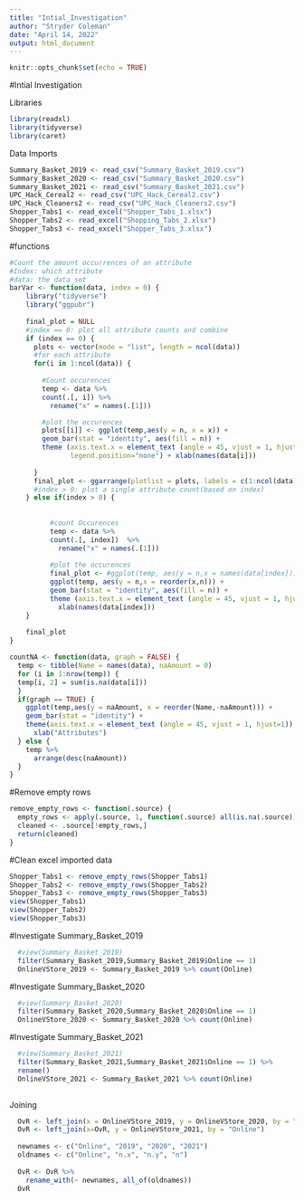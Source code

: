 ---
title: "Intial_Investigation"
author: "Stryder Coleman"
date: "April 14, 2022"
output: html_document
---
```{r setup, include=FALSE}
knitr::opts_chunk$set(echo = TRUE)
```

#Intial Investigation

Libraries
```{r libraries}
library(readxl)
library(tidyverse)
library(caret)
```
Data Imports
```{r import, include=FALSE}
Summary_Basket_2019 <- read_csv("Summary_Basket_2019.csv")
Summary_Basket_2020 <- read_csv("Summary_Basket_2020.csv")
Summary_Basket_2021 <- read_csv("Summary_Basket_2021.csv")
UPC_Hack_Cereal2 <- read_csv("UPC_Hack_Cereal2.csv")
UPC_Hack_Cleaners2 <- read_csv("UPC_Hack_Cleaners2.csv")
Shopper_Tabs1 <- read_excel("Shopper_Tabs_1.xlsx")
Shopper_Tabs2 <- read_excel("Shopping_Tabs_2.xlsx")
Shopper_Tabs3 <- read_excel("Shopper_Tabs_3.xlsx")

```

#functions

```{r barvar}
#Count the amount occurrences of an attribute
#Index: which attribute
#data: the data set
barVar <- function(data, index = 0) {
    library("tidyverse")
    library("ggpubr")
  
    final_plot = NULL
    #index == 0: plot all attribute counts and combine
    if (index == 0) {
      plots <- vector(mode = "list", length = ncol(data))
      #for each attribute
      for(i in 1:ncol(data)) {
        
        #Count occurences
        temp <- data %>%
        count(.[, i]) %>%
          rename("x" = names(.[1]))

        #plot the occurences
        plots[[i]] <- ggplot(temp,aes(y = n, x = x)) +
        geom_bar(stat = "identity", aes(fill = n)) + 
        theme (axis.text.x = element_text (angle = 45, vjust = 1, hjust=1), 
               legend.position="none") + xlab(names(data[i]))
                
      }
      final_plot <- ggarrange(plotlist = plots, labels = c(1:ncol(data)))
      #index > 0: plot a single attribute count(based on index)
    } else if(index > 0) {
      
        
          #count Occurences
          temp <- data %>%
          count(.[, index])  %>%
            rename("x" = names(.[1]))
      
          #plot the occurences
          final_plot <- #ggplot(temp, aes(y = n,x = names(data[index]))) +
          ggplot(temp, aes(y = n,x = reorder(x,n))) +
          geom_bar(stat = "identity", aes(fill = n)) + 
          theme (axis.text.x = element_text (angle = 45, vjust = 1, hjust=1)) +
            xlab(names(data[index]))
    }
    
    final_plot
}
```

```{r countNA}
countNA <- function(data, graph = FALSE) {
  temp <- tibble(Name = names(data), naAmount = 0)
  for (i in 1:nrow(temp)) {
  temp[i, 2] = sum(is.na(data[i]))
  }
  if(graph == TRUE) {
    ggplot(temp,aes(y = naAmount, x = reorder(Name,-naAmount))) +
    geom_bar(stat = "identity") + 
    theme(axis.text.x = element_text (angle = 45, vjust = 1, hjust=1)) +
      xlab("Attributes")
  } else {
    temp %>%
      arrange(desc(naAmount))
  }
}
```



#Remove empty rows
```{r remove_empty_rows}
remove_empty_rows <- function(.source) {
  empty_rows <- apply(.source, 1, function(.source) all(is.na(.source)))
  cleaned <- .source[!empty_rows,]
  return(cleaned)
}
```

#Clean excel imported data
```{r}
Shopper_Tabs1 <- remove_empty_rows(Shopper_Tabs1)
Shopper_Tabs2 <- remove_empty_rows(Shopper_Tabs2)
Shopper_Tabs3 <- remove_empty_rows(Shopper_Tabs3)
view(Shopper_Tabs1)
view(Shopper_Tabs2)
view(Shopper_Tabs3)
```

#Investigate Summary_Basket_2019
```{r}
  #view(Summary_Basket_2019)
  filter(Summary_Basket_2019,Summary_Basket_2019$Online == 1)
  OnlineVStore_2019 <- Summary_Basket_2019 %>% count(Online)

```

#Investigate Summary_Basket_2020
```{r}
  #view(Summary_Basket_2020)
  filter(Summary_Basket_2020,Summary_Basket_2020$Online == 1)
  OnlineVStore_2020 <- Summary_Basket_2020 %>% count(Online)

```

#Investigate Summary_Basket_2021
```{r}
  #view(Summary_Basket_2021)
  filter(Summary_Basket_2021,Summary_Basket_2021$Online == 1) %>%
  rename()
  OnlineVStore_2021 <- Summary_Basket_2021 %>% count(Online)
  

```


Joining 
```{r}
  
  OvR <- left_join(x = OnlineVStore_2019, y = OnlineVStore_2020, by = "Online")
  OvR <- left_join(x=OvR, y = OnlineVStore_2021, by = "Online")
  
  newnames <- c("Online", "2019", "2020", "2021")  
  oldnames <- c("Online", "n.x", "n.y", "n")
  
  OvR <- OvR %>%
    rename_with(~ newnames, all_of(oldnames))
  OvR

```

